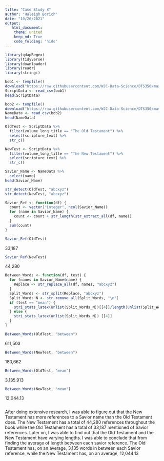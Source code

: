 ```yaml
---
title: "Case Study 8"
author: "Haleigh Borich"
date: "10/26/2021"
output:  
   html_document:
    theme: united
    keep_md: True
    code_folding: 'hide'
---
```


```r
library(qdapRegex)
library(tidyverse)
library(downloader)
library(readr)
library(stringi)
```

```r
bob1 <- tempfile()
download("https://raw.githubusercontent.com/WJC-Data-Science/DTS350/master/bible.csv", bob1, mode = "wb")
ScriptData <- read_csv(bob1)
head(ScriptData)
```

```r
bob2 <- tempfile()
download("https://raw.githubusercontent.com/WJC-Data-Science/DTS350/master/Names.csv", bob2, mode = "wb")
NameData <- read_csv(bob2)
head(NameData)
```

```r
OldTest <- ScriptData %>%
  filter(volume_long_title == "The Old Testament") %>%
  select(scripture_text) %>%
  str_c()
```

```r
NewTest <- ScriptData %>%
  filter(volume_long_title == "The New Testament") %>%
  select(scripture_text) %>%
  str_c()
```

```r
Savior_Name <- NameData %>%
  select(name)
head(Savior_Name) 
```

```r
str_detect(OldTest, "abcxyz")
str_detect(NewTest, "abcxyz")
```

```r
Savior_Ref <- function(df) {
  count <- vector("integer", ncol(Savior_Name))
  for (name in Savior_Name) {
    count <- count + str_length(str_extract_all(df, name))
  }
  sum(count)
}
```

```r
Savior_Ref(OldTest)
```
33,187
```r
Savior_Ref(NewTest)
```
44,280
```r
Between_Words <- function(df, test) {
  for (names in Savior_Name$name) {
    Replace <- str_replace_all(df, names, "abcxyz")
  }
  Split_Words <- str_split(Replace, "abcxyz")
  Split_Words_N <- str_remove_all(Split_Words, "\n")
  if (test == "mean") {
    stri_stats_latex(unlist(Split_Words_N))[[4]]/length(unlist(Split_Words))
  } else {
    stri_stats_latex(unlist(Split_Words_N)) [[4]]
  }
}
``` 

```r
Between_Words(OldTest, "between")
```
611,503
```r
Between_Words(NewTest, "between")
```
180,662
```r
Between_Words(OldTest, "mean")
```
3,135.913
```r
Between_Words(NewTest, "mean")
```
12,044.13
```r

```
After doing extensive research, I was able to figure out that the New Testament has more references to a Savior name than the Old Testament does. The New Testament has a total of 44,280 references throughout the book while the Old Testament has a total of 33,187 mentioned of Savior references. 
Later on, I was able to find out that the Old Testament and the New Testament have varying lengths. I was able to conclude that from finding the average of length between each savior reference. The Old Testament has, on an average, 3,135 words in between each Savior reference, while the New Testament has, on an average, 12,044.13
